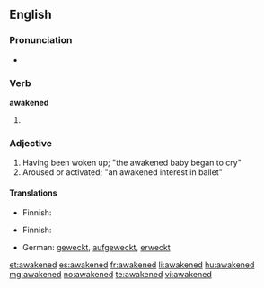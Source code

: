 ==English==

===Pronunciation===
* {{audio|en-us-awakened.ogg|Audio (US)}}

===Verb===
'''awakened'''

# {{past of|awake}}

===Adjective===
{{en-adj}}

# Having been woken up; "the awakened baby began to cry"
# Aroused or activated; "an awakened interest in ballet"

====Translations====
{{trans-top|having been woken up}}
* Finnish: {{t-|fi|herätetty}}
{{trans-mid}}
{{trans-bottom}}

{{trans-top|aroused or activated}}
* Finnish: {{t-|fi|herätetty}}
{{trans-mid}}
{{trans-bottom}}

{{checktrans-top}}
* German: [[wecken|geweckt]], [[aufgeweckt]], [[erweckt]]
{{trans-bottom}}

[[et:awakened]]
[[es:awakened]]
[[fr:awakened]]
[[li:awakened]]
[[hu:awakened]]
[[mg:awakened]]
[[no:awakened]]
[[te:awakened]]
[[vi:awakened]]